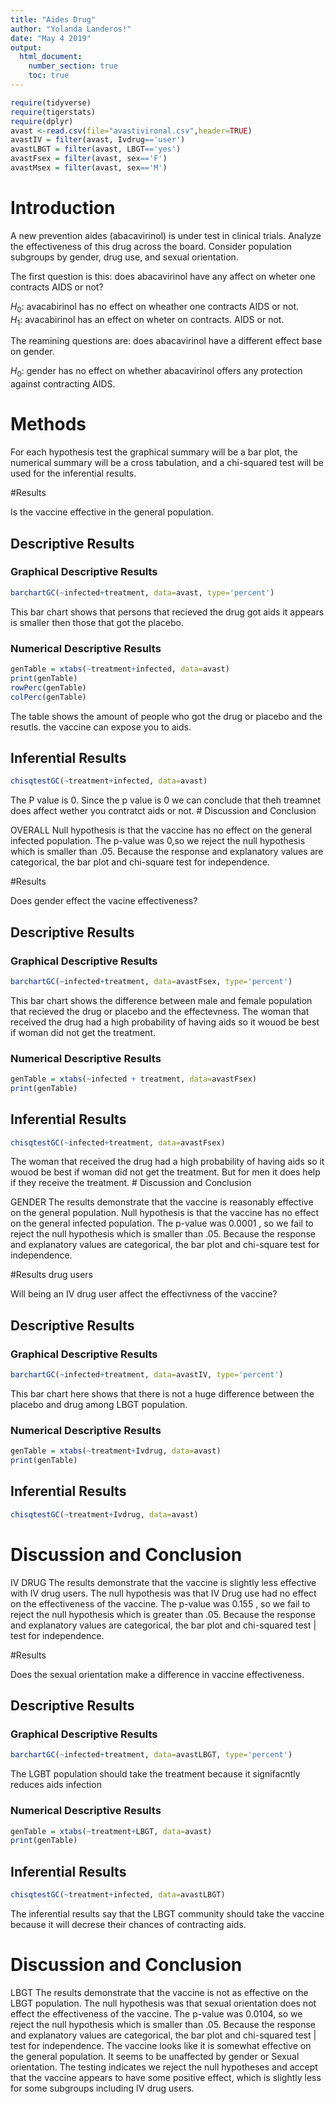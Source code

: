 ---
title: "Aides Drug"
author: "Yolanda Landeros!"
date: "May 4 2019"
output: 
  html_document:
    number_section: true
    toc: true
---

```{r include=FALSE,echo=FALSE}
require(tidyverse)
require(tigerstats)
require(dplyr)
avast <-read.csv(file="avastivironal.csv",header=TRUE)
avastIV = filter(avast, Ivdrug=='user')
avastLBGT = filter(avast, LBGT=='yes')
avastFsex = filter(avast, sex=='F')
avastMsex = filter(avast, sex=='M')
```

# Introduction

<!--In this section you explain what you are trying to show.  Where did the data come from?  What is the research or other question you are trying to answer?.  If you skimp in this section expect to be marked down in your grade. Paint a picture of the project a couple of paragraphs is expected!-->

A new prevention aides (abacavirinol) is under test in clinical trials. Analyze the effectiveness of this drug across the board. Consider population subgroups by gender, drug use, and sexual orientation.

The first question is this: does abacavirinol have any affect on wheter one contracts AIDS or not?

$H_0:$ avacabirinol has no effect on wheather one contracts AIDS or not.  
$H_1:$ avacabirinol has an effect on wheter on contracts. AIDS or not.

The reamining questions are: does abacavirinol have a different effect base on gender.

$H_0:$ gender has no effect on whether abacavirinol offers any protection against contracting AIDS.

# Methods

<!--Decide on your methods:  use "variable analysis" or other appropriate descriptors.  Make sure to choose at least one graphical method and at least one numerical method. Discuss what data manipulations may be needed for example subsetting or other binning procedures and what sort of graphical displays and inferential tools will be
used!-->

For each hypothesis test the graphical summary will be a bar plot, the numerical summary will be a cross tabulation, and a chi-squared test will be used for the inferential results. 

#Results 

Is the vaccine effective in the general population.

<!--Divide this section into two sub-sections:  One for your descriptive  results and one for your inferential results.!-->

## Descriptive Results


### Graphical Descriptive Results

<!--Graphical results here.  Make sure to show your code.  Provide appropriate labels for axes, giving units if possible, and provide a good title for the graph, too.  Use the graphical results to describe the patterns if any that exist in the data as focused toward the research question. Bottom line is to explain the features of the graph that are relevant to conforming or departing to what is expected by your null hypothesis !-->

```{r}
barchartGC(~infected+treatment, data=avast, type='percent')
```


This bar chart shows that persons that recieved the drug got aids it appears is smaller then those that got the placebo.


### Numerical Descriptive Results

<!--Numerical results go here. Use the numerical results to describe the patterns if any that exist in the data as focused toward the research question!-->
```{r}
genTable = xtabs(~treatment+infected, data=avast)
print(genTable)
rowPerc(genTable)
colPerc(genTable)
```




The table shows the amount of people who got the drug or placebo and the resutls. the vaccine can expose you to aids.


## Inferential Results

<!--State hypothesis clearly.  Make sure your discussion of the inferential test covers all the aspects that the test output produces, such as test statistic, p-value etc.  Make a decision about the null hypothesis, explain the assumptions on which the selected test/procedure was based, and why the chosen procedure satisfys the assumptions and is appropriate to answer the research question!-->

```{r}
chisqtestGC(~treatment+infected, data=avast)
```
The P value is 0.
Since the p value is 0 we can conclude that theh treamnet does  affect wether you contratct aids or not.
# Discussion and Conclusion

<!--Discussion and conclusion here.  If you found a relationship be sure to consider whether the relationship occurs because one of the variavbles causes the other, or whether they perhasps are related for some other reason.  Watch the chapter 6 videos from the GeorgeTown videos collection.!-->
OVERALL Null hypothesis is that the vaccine has no effect on the general infected population.
The p-value was 0,so we reject the null hypothesis which is smaller than .05. Because the response and explanatory values are categorical, the bar plot and chi-square test for independence.

#Results 


<!--Divide this section into two sub-sections:  One for your descriptive  results and one for your inferential results.!-->
Does gender effect the vacine effectiveness?

## Descriptive Results

### Graphical Descriptive Results

<!--Graphical results here.  Make sure to show your code.  Provide appropriate labels for axes, giving units if possible, and provide a good title for the graph, too.  Use the graphical results to describe the patterns if any that exist in the data as focused toward the research question. Bottom line is to explain the features of the graph that are relevant to conforming or departing to what is expected by your null hypothesis !-->

```{r}
barchartGC(~infected+treatment, data=avastFsex, type='percent')
```
This bar chart shows the difference between male and female population that recieved the drug or placebo and the effectevness. 
The woman that received the drug had a high probability of having aids so it wouod be best if woman did not get the treatment.

### Numerical Descriptive Results

<!--Numerical results go here. Use the numerical results to describe the patterns if any that exist in the data as focused toward the research question!-->
```{r}
genTable = xtabs(~infected + treatment, data=avastFsex)
print(genTable)
```


## Inferential Results

<!--State hypothesis clearly.  Make sure your discussion of the inferential test covers all the aspects that the test output produces, such as test statistic, p-value etc.  Make a decision about the null hypothesis, explain the assumptions on which the selected test/procedure was based, and why the chosen procedure satisfys the assumptions and is appropriate to answer the research
question!-->
```{r}
chisqtestGC(~infected+treatment, data=avastFsex)
```
The woman that received the drug had a high probability of having aids so it wouod be best if woman did not get the treatment. But for men it does help if they receive the treatment. 
# Discussion and Conclusion

<!--Discussion and conclusion here.  If you found a relationship be sure to consider whether the relationship occurs because one of the variavbles causes the other, or whether they perhasps are related for some other reason.  Watch the chapter 6 videos from the GeorgeTown videos collection.!-->
GENDER The results demonstrate that the vaccine is reasonably effective on the general population. Null hypothesis is that the vaccine has no effect on the general infected population.
The p-value was 0.0001 , so we fail to reject the null hypothesis which is smaller than .05. Because the response and explanatory values are categorical, the bar plot and chi-square test for independence.


#Results drug users

<!--Divide this section into two sub-sections:  One for your descriptive  results and one for your inferential results.!-->
Will being an IV drug user affect the effectivness of the vaccine?

## Descriptive Results

### Graphical Descriptive Results

<!--Graphical results here.  Make sure to show your code.  Provide appropriate labels for axes, giving units if possible, and provide a good title for the graph, too.  Use the graphical results to describe the patterns if any that exist in the data as focused toward the research question. Bottom line is to explain the features of the graph that are relevant to conforming or departing to what is expected by your null hypothesis !-->
```{r}
barchartGC(~infected+treatment, data=avastIV, type='percent')
```

This bar chart here shows that there is not a huge difference between the placebo and drug among LBGT population.

### Numerical Descriptive Results

<!--Numerical results go here. Use the numerical results to describe the patterns if any that exist in the data as focused toward the research question!-->
```{r}
genTable = xtabs(~treatment+Ivdrug, data=avast)
print(genTable)
```


## Inferential Results

<!--State hypothesis clearly.  Make sure your discussion of the inferential test covers all the aspects that the test output produces, such as test statistic, p-value etc.  Make a decision about the null hypothesis, explain the assumptions on which the selected test/procedure was based, and why the chosen procedure satisfys the assumptions and is appropriate to answer the research question!-->
```{r}
chisqtestGC(~treatment+Ivdrug, data=avast)
```
# Discussion and Conclusion

<!--Discussion and conclusion here.  If you found a relationship be sure to consider whether the relationship occurs because one of the variavbles causes the other, or whether they perhasps are related for some other reason.  Watch the chapter 6 videos from the GeorgeTown videos collection.!-->
IV DRUG The results demonstrate that the vaccine is slightly less effective with IV drug users.
The null hypothesis was that IV Drug use had no effect on the effectiveness of the vaccine.
The p-value was 0.155 , so we fail to reject the null hypothesis which is greater than .05. Because the response and explanatory values are categorical, the bar plot and chi-squared test | test for independence.

#Results 

Does the sexual orientation make a difference in vaccine effectiveness.

<!--Divide this section into two sub-sections:  One for your descriptive  results and one for your inferential results.!-->

## Descriptive Results

### Graphical Descriptive Results

<!--Graphical results here.  Make sure to show your code.  Provide appropriate labels for axes, giving units if possible, and provide a good title for the graph, too.  Use the graphical results to describe the patterns if any that exist in the data as focused toward the research question. Bottom line is to explain the features of the graph that are relevant to conforming or departing to what is expected by your null hypothesis !-->
```{r}
barchartGC(~infected+treatment, data=avastLBGT, type='percent')
```

The LGBT population should take the treatment because it signifacntly reduces aids infection


### Numerical Descriptive Results

<!--Numerical results go here. Use the numerical results to describe the patterns if any that exist in the data as focused toward the research question!-->



```{r}
genTable = xtabs(~treatment+LBGT, data=avast)
print(genTable)
```


## Inferential Results

<!--State hypothesis clearly.  Make sure your discussion of the inferential test covers all the aspects that the test output produces, such as test statistic, p-value etc.  Make a decision about the null hypothesis, explain the assumptions on which the selected test/procedure was based, and why the chosen procedure satisfys the assumptions and is appropriate to answer the research question!-->
```{r}
chisqtestGC(~treatment+infected, data=avastLBGT)
```

The inferential results say that the LBGT community should take the vaccine because it will decrese their chances of contracting aids.

# Discussion and Conclusion

<!--Discussion and conclusion here.  If you found a relationship be sure to consider whether the relationship occurs because one of the variavbles causes the other, or whether they perhasps are related for some other reason.  Watch the chapter 6 videos from the GeorgeTown videos collection.!-->
  
LBGT The results demonstrate that the vaccine is not as effective on the LBGT population.
The null hypothesis was that sexual orientation does not effect the effectiveness of the vaccine.
The p-value was 0.0104, so we reject the null hypothesis which is smaller than .05. Because the response and explanatory values are categorical, the bar plot and chi-squared test | test for independence.
The vaccine looks like it is somewhat effective on the general population. It seems to be unaffected by gender or Sexual orientation. The testing indicates we reject the null hypotheses and accept that the vaccine appears to have some positive effect, which is slightly less for some subgroups including IV drug users.

  
